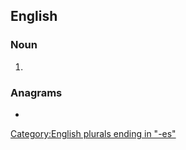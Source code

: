 ==English==

===Noun===
{{head|en|noun plural form}}

# {{plural of|radius|lang=en}}

===Anagrams===
* {{anagrams|en|sudaries}}

[[Category:English plurals ending in "-es"]]